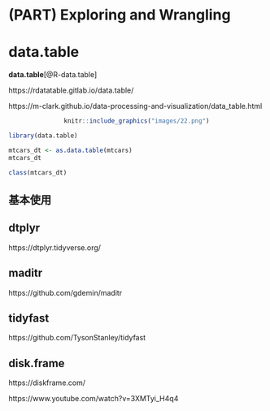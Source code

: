 
# (PART) Exploring and Wrangling {-}    



# data.table {#data-table}  



**data.table**[@R-data.table]

https://rdatatable.gitlab.io/data.table/  

https://m-clark.github.io/data-processing-and-visualization/data_table.html   

<center>
```r
knitr::include_graphics("images/22.png")
```
</center>

```r
library(data.table)
```


```r
mtcars_dt <- as.data.table(mtcars) 
mtcars_dt
```

```r
class(mtcars_dt)
```


## 基本使用 {#data-table-basics}




## dtplyr  

https://dtplyr.tidyverse.org/  


## maditr  

https://github.com/gdemin/maditr  


## tidyfast  

https://github.com/TysonStanley/tidyfast  

## disk.frame  

https://diskframe.com/  

https://www.youtube.com/watch?v=3XMTyi_H4q4




